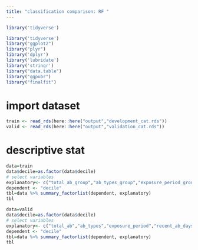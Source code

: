 ```yaml
---
title: "classification comparison: RF "
---
```


```r
library('tidyverse')

library('tidyverse')
library("ggplot2")
library("plyr")
library('dplyr')
library('lubridate')
library('stringr')
library("data.table")
library("ggpubr")
library("finalfit")

```

# import dataset
```r
train <- read_rds(here::here("output","development_cat.rds"))
valid <- read_rds(here::here("output","validation_cat.rds"))

```



# descriptive stat 
```r
data=train
data$decile=as.factor(data$decile)
# select variables
explanatory<- c("total_ab_group","ab_types_group","exposure_period_group","recent_ab_days_group","broad_ab_prescriptions_group","interval_med_group","interval_sd_group")
dependent <- "decile"
tbl=data %>% summary_factorlist(dependent, explanatory)
tbl
```

```r
data=valid
data$decile=as.factor(data$decile)
# select variables
explanatory<- c("total_ab","ab_types","exposure_period","recent_ab_days","broad_ab_prescriptions","interval_med","interval_sd")
dependent <- "decile"
tbl=data %>% summary_factorlist(dependent, explanatory)
tbl

```

